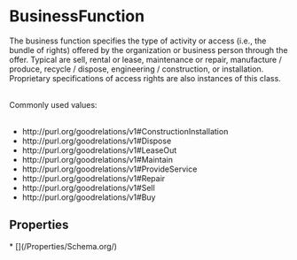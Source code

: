 # BusinessFunction

The business function specifies the type of activity or access (i.e., the bundle of rights) offered by the organization or business person through the offer. Typical are sell, rental or lease, maintenance or repair, manufacture / produce, recycle / dispose, engineering / construction, or installation. Proprietary specifications of access rights are also instances of this class.<br/><br/>

Commonly used values:<br/><br/>

<ul>
<li>http://purl.org/goodrelations/v1#ConstructionInstallation</li>
<li>http://purl.org/goodrelations/v1#Dispose</li>
<li>http://purl.org/goodrelations/v1#LeaseOut</li>
<li>http://purl.org/goodrelations/v1#Maintain</li>
<li>http://purl.org/goodrelations/v1#ProvideService</li>
<li>http://purl.org/goodrelations/v1#Repair</li>
<li>http://purl.org/goodrelations/v1#Sell</li>
<li>http://purl.org/goodrelations/v1#Buy</li>
</ul>

## Properties

<Grid>
* [](/Properties/Schema.org/)

</Grid>

